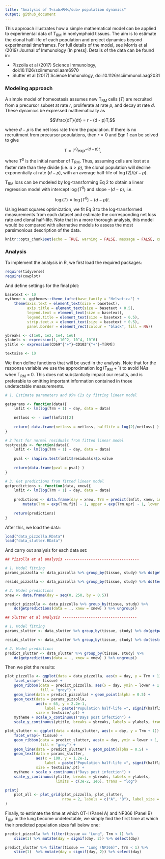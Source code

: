```yaml
---
title: "Analysis of T<sub>RM</sub> population dynamics"
output: github_document
---
```


<!--<script type="text/x-mathjax-config">
MathJax.Hub.Config({
  TeX: { equationNumbers: { autoNumber: "AMS" } }
});
</script>-->

This approach illustrates how a simple mathematical model can be applied to experimental data of T<sub>RM</sub> in nonlymphoid tissues. The aim is to estimate the clonal half-life of each population and project dynamics beyond experimental timeframes. For full details of the model, see Morris et al (2019) Journal of Immunology [In press]. Details of the data can be found in:

- Pizzolla et al (2017) Science Immunology, doi:10.1126/sciimmunol.aam6970
- Slutter et al (2017) Science Immunology, doi:10.1126/sciimmunol.aag2031


### Modeling approach

A simple model of homeostasis assumes new T<sub>RM</sub> cells ($T$) are recruited from a precursor subset at rate $r$, proliferate at rate $p$, and decay at rate $d$. These dynamics be expressed mathematically as

<!--$$\begin{aligned} \frac{dT}{dt} & = r + p T - d T \\ & = r - (d - p)T, \end{aligned}$$-->

$$\frac{dT}{dt} = r - (d - p)T,$$

where $d-p$ is the net loss rate from the population. If there is no recruitment from precursor populations, then $r=0$ and Eqn 1 can be solved to give

$$ T = T^0 \exp^{- (d-p)t},$$

where $T^0$ is the initial number of T<sub>RM</sub>. Thus, assuming cells are lost at a faster rate than they divide (i.e. $d > p$), the clonal population will decline exponentially at rate $(d-p)$, with an average half-life of $\log(2)/(d-p)$. 

T<sub>RM</sub> loss can be modeled by log-transforming Eq 2 to obtain a linear regression model with intercept $\log(T^0)$ and slope $-(d-p)$, i.e.

$$ \log(T) = \log(T^0) - (d-p)t.$$

Using least squares optimization, we fit Eq 3 to the log-transformed measurements from each dataset and estimate the corresponding net loss rate and clonal half-life. Note that in a more thorough analysis, this model would be compared with alternative models to assess the most parsimonious description of the data.

```r
knitr::opts_chunk$set(echo = TRUE, warning = FALSE, message = FALSE, cache = FALSE)

```

### Analysis

To implement the analysis in R, we first load the required packages:

```r
require(tidyverse)
require(cowplot)
```

And define settings for the final plot:

```r
basetext <- 10
mytheme <- ggthemes::theme_tufte(base_family = "Helvetica") + 
    theme(axis.text = element_text(size = basetext), 
          axis.title = element_text(size = basetext + 0.5),
          legend.text = element_text(size = basetext),
          legend.title = element_text(size = basetext + 0.5),
          strip.text.x = element_text(size = basetext + 0.5), 
          panel.border = element_rect(colour = "black", fill = NA))

ybreaks <- c(1e0, 1e2, 1e4, 1e6)
ylabels <- expression(1, 10^2, 10^4, 10^6)
ytitle <- expression(CD69^{"+"}~CD103^{"+"}~T[RM])

textsize <- 10

```

We then define functions that will be used in the analysis. Note that for the response variable we use the approximation $\log$(T<sub>RM</sub> + 1) to avoid NAs when T<sub>RM</sub> = 0. This does not substantially impact our results, and is preferable to omitting important information contained in those undetectable measurements.

```r
# 1. Estimate parameters and 95% CIs by fitting linear model

getparams <- function(data){
    lmfit <- lm(log(Trm + 1) ~ day, data = data)
    
    netloss <- - coef(lmfit)[2]
    
    return( data.frame(netloss = netloss, halflife = log(2)/netloss) )
}

# 2 Test for normal residuals from fitted linear model
testresids <- function(data){
    lmfit <- lm(log(Trm + 1) ~ day, data = data)
    
    pval <- shapiro.test(lmfit$residuals)$p.value
    
    return(data.frame(pval = pval) )
}

# 3. Get predictions from fitted linear model
getpredictions <- function(data, xnew){
    lmfit <- lm(log(Trm + 1) ~ day, data = data)
    
    predictions <- data.frame(day = xnew, Trm = predict(lmfit, xnew, interval = "confidence")) %>% 
        mutate(Trm = exp(Trm.fit) - 1, upper = exp(Trm.upr) - 1, lower = exp(Trm.lwr) - 1)
    
    return(predictions)
}
```

After this, we load the data:

```r
load("data_pizzolla.RData")
load("data_slutter.RData")
```

And carry out analysis for each data set:

```r
## Pizzolla et al analysis ----------------------------------

# 1. Model fitting
params_pizzolla <- data_pizzolla %>% group_by(tissue, study) %>% do(getparams(data = .) )

resids_pizzolla <- data_pizzolla %>% group_by(tissue, study) %>% do(testresids(data = .) )

# 2. Model predictions
xnew <- data.frame(day = seq(0, 250, by = 0.5))

predict_pizzolla <- data_pizzolla %>% group_by(tissue, study) %>% 
    do(getpredictions(data = ., xnew = xnew) ) %>% ungroup()
```

```r
## Slutter et al analysis ----------------------------------

# 1. Model fitting
params_slutter <- data_slutter %>% group_by(tissue, study) %>% do(getparams(data = .) )

resids_slutter <- data_slutter %>% group_by(tissue, study) %>% do(testresids(data = .) )

# 2. Model predictions
predict_slutter <- data_slutter %>% group_by(tissue, study) %>% 
    do(getpredictions(data = ., xnew = xnew) ) %>% ungroup()
```

Then we plot the results:

```r

plot_pizzolla <- ggplot(data = data_pizzolla, aes(x = day, y = Trm + 1)) + 
    facet_wrap(~ tissue) +
    geom_ribbon(data = predict_pizzolla, aes(x = day, ymin = lower + 1, ymax = upper + 1), 
                fill = "grey") +
    geom_line(data = predict_pizzolla) + geom_point(alpha = 0.5) +
    geom_text(data = params_pizzolla, 
              aes(x = 65, y = 2.2e-1, 
                  label = paste("Population half-life =", signif(halflife, 2), "days")), 
              size = textsize/.pt) + 
    mytheme + scale_x_continuous("Days post infection") + 
    scale_y_continuous(ytitle, breaks = ybreaks, labels = ylabels, trans = "log")

plot_slutter <- ggplot(data = data_slutter, aes(x = day, y = Trm + 1)) + 
    facet_wrap(~ tissue) + 
    geom_ribbon(data = predict_slutter, aes(x = day, ymin = lower + 1, ymax = upper + 1), 
                fill = "grey") +
    geom_line(data = predict_slutter) + geom_point(alpha = 0.5) + 
    geom_text(data = params_slutter, 
              aes(x = 100, y = 1.2e-1, 
                  label = paste("Population half-life =", signif(halflife, 2), "days")), 
              size = textsize/.pt) + 
    mytheme + scale_x_continuous("Days post infection") +
    scale_y_continuous(ytitle, breaks = ybreaks, labels = ylabels, 
                       limits = c(3e-2, 1e6), trans = "log")

print(
    plot_all <- plot_grid(plot_pizzolla, plot_slutter, 
                          nrow = 2, labels = c("A", "B"), label_size = 12)
)
```

Finally, to estimate the time at which OT-I (Panel A) and NP366 (Panel B) T<sub>RM</sub> in the lung become undetectable, we simply find the first time at which their predicted population sizes fall below one:

```r
predict_pizzolla %>% filter(tissue == "Lung", Trm < 1) %>% 
    slice(1) %>% mutate(day = signif(day, 2)) %>% select(day)

predict_slutter %>% filter(tissue == "Lung (NP366)", Trm < 1) %>% 
    slice(1)  %>% mutate(day = signif(day, 2)) %>% select(day)

```

